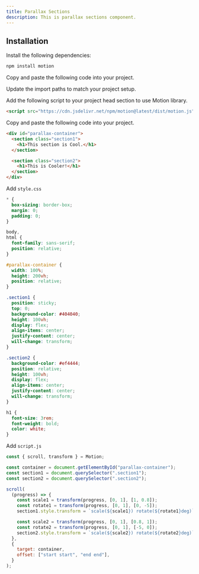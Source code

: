 ```yaml
---
title: Parallax Sections
description: This is parallax sections component.
---
```


<ComponentPreview
  name="parallax-sections-demo"
/>

## Installation

<UsageTabs>

<TabsContent value="React/Next">

<Steps>

<Step>Install the following dependencies:</Step>

```bash
npm install motion
```

<Step>Copy and paste the following code into your project.</Step>

<ComponentSource name="parallax-sections" filePath="components/atlas_ui/parallax-sections.tsx" />

<Step>Update the import paths to match your project setup.</Step>

</Steps>

</TabsContent>

<TabsContent value="JavaScript">

<Steps>

<Step>Add the following script to your project head section to use Motion library.</Step>

```html
<script src="https://cdn.jsdelivr.net/npm/motion@latest/dist/motion.js"></script>
```

<Step>Copy and paste the following code into your project.</Step>

```html
<div id="parallax-container">
  <section class="section1">
    <h1>This section is Cool.</h1>
  </section>

  <section class="section2">
    <h1>This is Cooler!</h1>
  </section>
</div>
```

<Step>Add `style.css` </Step>

```css
* {
  box-sizing: border-box;
  margin: 0;
  padding: 0;
}

body,
html {
  font-family: sans-serif;
  position: relative;
}

#parallax-container {
  width: 100%;
  height: 200vh;
  position: relative;
}

.section1 {
  position: sticky;
  top: 0;
  background-color: #404040;
  height: 100vh;
  display: flex;
  align-items: center;
  justify-content: center;
  will-change: transform;
}

.section2 {
  background-color: #ef4444;
  position: relative;
  height: 100vh;
  display: flex;
  align-items: center;
  justify-content: center;
  will-change: transform;
}

h1 {
  font-size: 3rem;
  font-weight: bold;
  color: white;
}
```

<Step>Add `script.js` </Step>

```js
const { scroll, transform } = Motion;

const container = document.getElementById("parallax-container");
const section1 = document.querySelector(".section1");
const section2 = document.querySelector(".section2");

scroll(
  (progress) => {
    const scale1 = transform(progress, [0, 1], [1, 0.8]);
    const rotate1 = transform(progress, [0, 1], [0, -5]);
    section1.style.transform = `scale(${scale1}) rotate(${rotate1}deg)`;

    const scale2 = transform(progress, [0, 1], [0.8, 1]);
    const rotate2 = transform(progress, [0, 1], [-5, 0]);
    section2.style.transform = `scale(${scale2}) rotate(${rotate2}deg)`;
  },
  {
    target: container,
    offset: ["start start", "end end"],
  }
);
```

</Steps>

</TabsContent>

</UsageTabs>

